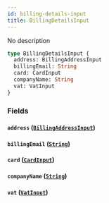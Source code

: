 ```yaml
---
id: billing-details-input
title: BillingDetailsInput
---
```


No description

```graphql
type BillingDetailsInput {
  address: BillingAddressInput
  billingEmail: String
  card: CardInput
  companyName: String
  vat: VatInput
}
```

### Fields

#### `address` ([`BillingAddressInput`](/docs/graphql/inputs/billing-address-input))

#### `billingEmail` ([`String`](/docs/graphql/scalars/string))

#### `card` ([`CardInput`](/docs/graphql/inputs/card-input))

#### `companyName` ([`String`](/docs/graphql/scalars/string))

#### `vat` ([`VatInput`](/docs/graphql/inputs/vat-input))

